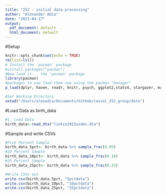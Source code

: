 ```yaml
---
title: "252 - initial data processing" 
author: "Alexander Adia"
date: "2023-04-17"
output:
  pdf_document: default
  html_document: default
---
```

#Setup
```r
knitr::opts_chunk$set(echo = TRUE)
rm(list=ls())
# Install the 'pacman' package
#install.packages("pacman")
#Now load it... the 'pacman' package
library(pacman)
#packages to use load them now using the pacman "manager"
p_load(dplyr, haven, readr, knitr, psych, ggplot2,stats4, stargazer, magrittr, qwraps2, Jmisc , fastDummies, xtable, skimr, tidyverse, caret, party, fastDummies, SuperLearner)

#Set Working Directory
setwd("/Users/alexadia/Documents/GitHub/causal_252_group/data")

```
#Load Data as birth_data
```r
#1. Load Data
birth_data<-read_dta("linkco2015usden.dta")
```
#Sample and write CSVs
```r
#Five Percent Sample
birth_data_5pct<- birth_data %>% sample_frac(0.05)
#10 Percent Sample
birth_data_10pct<- birth_data %>% sample_frac(0.10)
#25 Percent Sample
birth_data_25pct<- birth_data %>% sample_frac(0.25)

#Write CSVs out
write.csv(birth_data_5pct, "5pctdata")
write.csv(birth_data_10pct, "10pctdata")
write.csv(birth_data_25pct, "25pctdata")
```
